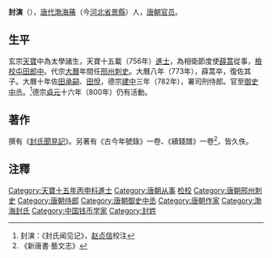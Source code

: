 '''封演'''（{{bd|?||?||}}），[[唐代|唐代]][[渤海郡|渤海]][[蓨县|蓨]]（今[[河北省|河北省]][[景縣|景縣]]）人，[[唐朝|唐朝]][[官员|官员]]。

==生平==
玄宗[[天宝_(唐朝)|天寶]]中為太學諸生，天寶十五載（756年）[[進士|進士]]，為相衛節度使[[薛蒿|薛蒿]]從事，[[檢校|檢校]][[屯田郎中|屯田郎中]]。代宗[[大曆|大曆]]年間任[[邢州|邢州]][[刺史|刺史]]。大曆八年（773年），薛蒿卒，復佐其子。大曆十年佐[[田承嗣|田承嗣]]、[[田悅|田悅]]，德宗[[建中_(唐朝)|建中]]三年（782年），署司刑侍郎。官至[[御史中丞|御史中丞]]。<ref>封演：《封氏闻见记》，[[赵贞信|赵贞信]]校注</ref>德宗[[貞元_(唐朝)|貞元]]十六年（800年）仍有活動。

==著作==
撰有《[[封氏聞見記|封氏聞見記]]》。另著有《古今年號錄》一卷、《續錢譜》一卷<ref>《新唐書·藝文志》</ref>，皆久佚。

==注釋==
<div class="references-small">
<references />
</div>

{{DEFAULTSORT:F}}
[[Category:天寶十五年丙申科進士|Category:天寶十五年丙申科進士]]
[[Category:唐朝从事|Category:唐朝从事]]
[[Category:唐朝屯田郎中|检校]]
[[Category:唐朝邢州刺史|Category:唐朝邢州刺史]]
[[Category:唐朝侍郎|Category:唐朝侍郎]]
[[Category:唐朝御史中丞|Category:唐朝御史中丞]]
[[Category:唐朝作家|Category:唐朝作家]]
[[Category:渤海封氏|Category:渤海封氏]]
[[Category:中国钱币学家|Category:中国钱币学家]]
[[Category:封姓|Category:封姓]]